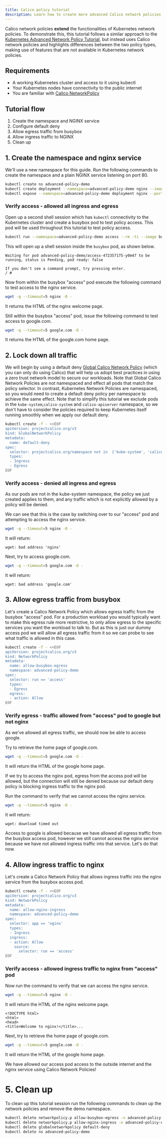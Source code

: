 ```yaml
---
title: Calico policy tutorial
description: Learn how to create more advanced Calico network policies (namespace, allow and deny all ingress and egress).
---
```


Calico network policies **extend** the functionalities of Kubernetes network policies. To demonstrate this, this tutorial follows a similar approach to the [Kubernetes Advanced Network Policy Tutorial](../get-started/kubernetes-policy-advanced.mdx), but instead uses Calico network policies and highlights differences between the two policy types, making use of features that are not available in Kubernetes network policies.

## Requirements

- A working Kubernetes cluster and access to it using kubectl
- Your Kubernetes nodes have connectivity to the public internet
- You are familiar with [Calico NetworkPolicy](../beginners/calico-network-policy.mdx)

## Tutorial flow

1. Create the namespace and NGINX service
2. Configure default deny
3. Allow egress traffic from busybox
4. Allow ingress traffic to NGINX
5. Clean up

## 1. Create the namespace and nginx service

We'll use a new namespace for this guide. Run the following commands to create the namespace and a plain NGINX service listening on port 80.

```bash
kubectl create ns advanced-policy-demo
kubectl create deployment --namespace=advanced-policy-demo nginx --image=nginx
kubectl expose --namespace=advanced-policy-demo deployment nginx --port=80
```

### Verify access - allowed all ingress and egress

Open up a second shell session which has `kubectl` connectivity to the Kubernetes cluster and create a busybox pod to test policy access. This pod will be used throughout this tutorial to test policy access.

```bash
kubectl run --namespace=advanced-policy-demo access --rm -ti --image busybox /bin/sh
```

This will open up a shell session inside the `busybox` pod, as shown below.

```
Waiting for pod advanced-policy-demo/access-472357175-y0m47 to be running, status is Pending, pod ready: false

If you don't see a command prompt, try pressing enter.
/ #
```



Now from within the busybox "access" pod execute the following command to test access to the nginx service.

```bash
wget -q --timeout=5 nginx -O -
```

It returns the HTML of the nginx welcome page.

Still within the busybox "access" pod, issue the following command to test access to google.com.

```bash
wget -q --timeout=5 google.com -O -
```

It returns the HTML of the google.com home page.

## 2. Lock down all traffic

We will begin by using a default deny [Global Calico Network Policy](../../reference/resources/globalnetworkpolicy.mdx) (which you can only do using Calico) that will help us adopt best practices in using a zero trust network model to secure our workloads. Note that Global Calico Network Policies are not namespaced and effect all pods that match the policy selector. In contrast, Kubernetes Network Policies are namespaced, so you would need to create a default deny policy per namespace to achieve the same effect. Note that to simplify this tutorial we exclude pods in the `kube-system`,`calico-system` and `calico-apiserver` namespace, so we don't have to consider the policies required to keep Kubernetes itself running smoothly when we apply our default deny.

```bash
kubectl create -f - <<EOF
apiVersion: projectcalico.org/v3
kind: GlobalNetworkPolicy
metadata:
  name: default-deny
spec:
  selector: projectcalico.org/namespace not in  {'kube-system', 'calico-system', 'calico-apiserver'}
  types:
  - Ingress
  - Egress
EOF
```

### Verify access - denied all ingress and egress

As our pods are not in the kube-system namespace, the policy we just created applies to them, and any traffic which is not explicitly allowed by a policy will be denied.

We can see that this is the case by switching over to our "access" pod and attempting to access the nginx service.

```bash
wget -q --timeout=5 nginx -O -
```

It will return:

```
wget: bad address 'nginx'
```



Next, try to access google.com.

```bash
wget -q --timeout=5 google.com -O -
```

It will return:

```
wget: bad address 'google.com'
```



## 3. Allow egress traffic from busybox

Let's create a Calico Network Policy which allows egress traffic from the busybox "access" pod. For a production workload you would typically want to make this egress rule more restrictive, to only allow egress to the specific services you want the workload to talk to. But as this is just our dummy access pod we will allow all egress traffic from it so we can probe to see what traffic is allowed in this case.

```bash
kubectl create -f - <<EOF
apiVersion: projectcalico.org/v3
kind: NetworkPolicy
metadata:
  name: allow-busybox-egress
  namespace: advanced-policy-demo
spec:
  selector: run == 'access'
  types:
  - Egress
  egress:
  - action: Allow
EOF
```

### Verify egress - traffic allowed from "access" pod to google but not nginx

As we've allowed all egress traffic, we should now be able to access google.

Try to retrieve the home page of google.com.

```bash
wget -q --timeout=5 google.com -O -
```

It will return the HTML of the google home page.

If we try to access the nginx pod, egress from the access pod will be allowed, but the connection will still be denied because our default deny policy is
blocking ingress traffic to the nginx pod.

Run the command to verify that we cannot access the nginx service.

```bash
wget -q --timeout=5 nginx -O -
```

It will return:

```
wget: download timed out
```



Access to google is allowed because we have allowed all egress traffic from the busybox access pod, however we still cannot access the nginx service because we have not allowed ingress traffic into that service. Let's do that now.

## 4. Allow ingress traffic to nginx

Let's create a Calico Network Policy that allows ingress traffic into the nginx service from the busybox access pod.

```bash
kubectl create -f - <<EOF
apiVersion: projectcalico.org/v3
kind: NetworkPolicy
metadata:
  name: allow-nginx-ingress
  namespace: advanced-policy-demo
spec:
  selector: app == 'nginx'
  types:
  - Ingress
  ingress:
  - action: Allow
    source:
      selector: run == 'access'
EOF
```

### Verify access - allowed ingress traffic to nginx from "access" pod

Now run the command to verify that we can access the nginx service.

```bash
wget -q --timeout=5 nginx -O -
```

It will return the HTML of the nginx welcome page.

```
<!DOCTYPE html>
<html>
<head>
<title>Welcome to nginx!</title>...
```



Next, try to retrieve the home page of google.com.

```bash
wget -q --timeout=5 google.com -O -
```

It will return the HTML of the google home page.



We have allowed our access pod access to the outside internet and the nginx service using Calico Network Policies!

# 5. Clean up 

To clean up this tutorial session run the following commands to clean up the network policies and remove the demo namespace.

```bash
kubectl delete networkpolicy.p allow-busybox-egress -n advanced-policy-demo
kubectl delete networkpolicy.p allow-nginx-ingress -n advanced-policy-demo
kubectl delete globalnetworkpolicy default-deny
kubectl delete ns advanced-policy-demo
```
